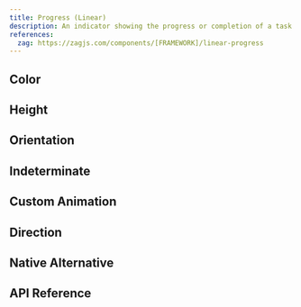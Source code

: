 ```yaml
---
title: Progress (Linear)
description: An indicator showing the progress or completion of a task.
references:
  zag: https://zagjs.com/components/[FRAMEWORK]/linear-progress
---
```


















<Framework id="react">
	<Preview framework="react" files={{ 'app.tsx': DefaultReactRaw }} client:visible>
		<DefaultReact client:visible />
	</Preview>
</Framework>
<Framework id="svelte">
	<Preview framework="svelte" files={{ 'app.svelte': DefaultSvelteRaw }} client:visible>
		<DefaultSvelte client:visible />
	</Preview>
</Framework>

## Color

<Framework id="react">
	<Preview framework="react" files={{ 'app.tsx': ColorReactRaw }} client:visible>
		<ColorReact client:visible />
	</Preview>
</Framework>
<Framework id="svelte">
	<Preview framework="svelte" files={{ 'app.svelte': ColorSvelteRaw }} client:visible>
		<ColorSvelte client:visible />
	</Preview>
</Framework>

## Height

<Framework id="react">
	<Preview framework="react" files={{ 'app.tsx': HeightReactRaw }} client:visible>
		<HeightReact client:visible />
	</Preview>
</Framework>
<Framework id="svelte">
	<Preview framework="svelte" files={{ 'app.svelte': HeightSvelteRaw }} client:visible>
		<HeightSvelte client:visible />
	</Preview>
</Framework>

## Orientation

<Framework id="react">
	<Preview framework="react" files={{ 'app.tsx': OrientationReactRaw }} client:visible>
		<OrientationReact client:visible />
	</Preview>
</Framework>
<Framework id="svelte">
	<Preview framework="svelte" files={{ 'app.svelte': OrientationSvelteRaw }} client:visible>
		<OrientationSvelte client:visible />
	</Preview>
</Framework>

## Indeterminate

<Framework id="react">
	<Preview framework="react" files={{ 'app.tsx': IndeterminateReactRaw }} client:visible>
		<IndeterminateReact client:visible />
	</Preview>
</Framework>
<Framework id="svelte">
	<Preview framework="svelte" files={{ 'app.svelte': IndeterminateSvelteRaw }} client:visible>
		<IndeterminateSvelte client:visible />
	</Preview>
</Framework>

## Custom Animation

<Framework id="react">
	<Preview framework="react" files={{ 'app.tsx': CustomAnimationReactRaw }} client:visible>
		<CustomAnimationReact client:visible />
	</Preview>
</Framework>
<Framework id="svelte">
	<Preview framework="svelte" files={{ 'app.svelte': CustomAnimationSvelteRaw }} client:visible>
		<CustomAnimationSvelte client:visible />
	</Preview>
</Framework>

## Direction

<Framework id="react">
	<Preview framework="react" files={{ 'app.tsx': DirReactRaw }} client:visible>
		<DirReact client:visible />
	</Preview>
</Framework>
<Framework id="svelte">
	<Preview framework="svelte" files={{ 'app.svelte': DirSvelteRaw }} client:visible>
		<DirSvelte client:visible />
	</Preview>
</Framework>

## Native Alternative

<Framework id="react">
	<Preview framework="react" files={{ 'app.tsx': NativeReactRaw }} client:visible>
		<NativeReact client:visible />
	</Preview>
</Framework>
<Framework id="svelte">
	<Preview framework="svelte" files={{ 'app.svelte': NativeSvelteRaw }} client:visible>
		<NativeSvelte client:visible />
	</Preview>
</Framework>

## API Reference

<ApiTable component="progress" />
